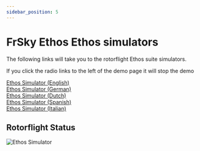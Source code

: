 ```yaml
---
sidebar_position: 5
---
```


# FrSky Ethos Ethos simulators

The following links will take you to the rotorflight Ethos suite simulators.

If you click the radio links to the left of the demo page it will stop the demo

[Ethos Simulator (English)](https://ethos.studio1247.com/nightly16/X20PRO_FCC?backup=https:%2F%2Fgithub.com%2Frotorflight%2Frotorflight-lua-ethos-suite%2Fraw%2Frefs%2Fheads%2Fmaster%2Fdemo%2FDEMO.zip\&reset=all\&language=en)\
[Ethos Simulator (German)](https://ethos.studio1247.com/nightly16/X20PRO_FCC?backup=https:%2F%2Fgithub.com%2Frotorflight%2Frotorflight-lua-ethos-suite%2Fraw%2Frefs%2Fheads%2Fmaster%2Fdemo%2FDEMO.zip\&reset=all\&language=de)\
[Ethos Simulator (Dutch)](https://ethos.studio1247.com/nightly16/X20PRO_FCC?backup=https:%2F%2Fgithub.com%2Frotorflight%2Frotorflight-lua-ethos-suite%2Fraw%2Frefs%2Fheads%2Fmaster%2Fdemo%2FDEMO.zip\&reset=all\&language=nl)\
[Ethos Simulator (Spanish)](https://ethos.studio1247.com/nightly16/X20PRO_FCC?backup=https:%2F%2Fgithub.com%2Frotorflight%2Frotorflight-lua-ethos-suite%2Fraw%2Frefs%2Fheads%2Fmaster%2Fdemo%2FDEMO.zip\&reset=all\&language=es)\
[Ethos Simulator (Italian)](https://ethos.studio1247.com/nightly16/X20PRO_FCC?backup=https:%2F%2Fgithub.com%2Frotorflight%2Frotorflight-lua-ethos-suite%2Fraw%2Frefs%2Fheads%2Fmaster%2Fdemo%2FDEMO.zip\&reset=all\&language=it)

## Rotorflight Status

![Ethos Simulator](./img/ethos-simulator.png)
